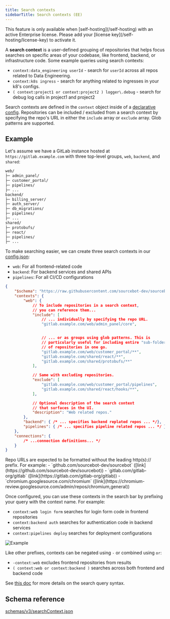 ```yaml
---
title: Search contexts
sidebarTitle: Search contexts (EE)
---
```



<Note>
This feature is only available when [self-hosting](/self-hosting) with an active Enterprise license. Please add your [license key](/self-hosting/license-key) to activate it.
</Note>

A **search context** is a user-defined grouping of repositories that helps focus searches on specific areas of your codebase, like frontend, backend, or infrastructure code. Some example queries using search contexts:

- `context:data_engineering userId` - search for `userId` across all repos related to Data Engineering. 
- `context:k8s ingress` - search for anything related to ingresses in your k8's configs.
- `( context:project1 or context:project2 ) logger\.debug` - search for debug log calls in project1 and project2 


Search contexts are defined in the `context` object inside of a [declarative config](/self-hosting/more/declarative-config). Repositories can be included / excluded from a search context by specifying the repo's URL in either the `include` array or `exclude` array. Glob patterns are supported.

## Example

Let's assume we have a GitLab instance hosted at `https://gitlab.example.com` with three top-level groups, `web`, `backend`, and `shared`:

```sh
web/
├─ admin_panel/
├─ customer_portal/
├─ pipelines/
├─ ...
backend/
├─ billing_server/
├─ auth_server/
├─ db_migrations/
├─ pipelines/
├─ ...
shared/
├─ protobufs/
├─ react/
├─ pipelines/
├─ ...
```

To make searching easier, we can create three search contexts in our [config.json](/self-hosting/more/declarative-config):
- `web`: For all frontend-related code
- `backend`: For backend services and shared APIs
- `pipelines`: For all CI/CD configurations


```json
{
    "$schema": "https://raw.githubusercontent.com/sourcebot-dev/sourcebot/main/schemas/v3/index.json",
    "contexts": {
        "web": {
            // To include repositories in a search context,
            // you can reference them...
            "include": [
                // ... individually by specifying the repo URL.
                "gitlab.example.com/web/admin_panel/core",


                // ... or as groups using glob patterns. This is
                // particularly useful for including entire "sub-folders"
                // of repositories in one go.
                "gitlab.example.com/web/customer_portal/**",
                "gitlab.example.com/shared/react/**",
                "gitlab.example.com/shared/protobufs/**"
            ],

            // Same with excluding repositories.
            "exclude": [
                "gitlab.example.com/web/customer_portal/pipelines",
                "gitlab.example.com/shared/react/hooks/**",
            ],

            // Optional description of the search context
            // that surfaces in the UI.
            "description": "Web related repos."
        },
        "backend": { /* ... specifies backend replated repos ... */},
        "pipelines": { /* ... specifies pipeline related repos ... */ }
    },
    "connections": {
        /* ...connection definitions... */
    }
}
```

<Accordion title="Repository URL details">
    Repo URLs are expected to be formatted without the leading http(s):// prefix. For example:
    - `github.com/sourcebot-dev/sourcebot` ([link](https://github.com/sourcebot-dev/sourcebot))
    - `gitlab.com/gitlab-org/gitlab` ([link](https://gitlab.com/gitlab-org/gitlab))
    - `chromium.googlesource.com/chromium` ([link](https://chromium-review.googlesource.com/admin/repos/chromium,general))
</Accordion>


Once configured, you can use these contexts in the search bar by prefixing your query with the context name. For example:
- `context:web login form` searches for login form code in frontend repositories
- `context:backend auth` searches for authentication code in backend services
- `context:pipelines deploy` searches for deployment configurations

![Example](/images/search_contexts_example.png)

Like other prefixes, contexts can be negated using `-` or combined using `or`:
- `-context:web` excludes frontend repositories from results
- `( context:web or context:backend )` searches across both frontend and backend code

See [this doc](/docs/search/syntax-reference) for more details on the search query syntax.

## Schema reference

<Accordion title="Reference">

[schemas/v3/searchContext.json](https://github.com/sourcebot-dev/sourcebot/blob/main/schemas/v3/searchContext.json)

<SearchContextSchema />

</Accordion>
